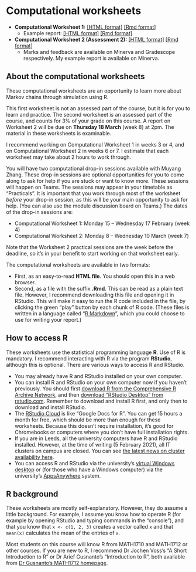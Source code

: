 # Computational worksheets  {.unnumbered #computing}




::: {.mysched}
* **Computational Worksheet 1:** [[HTML format]](computing/C1.html) [[Rmd format]](computing/C1.Rmd)
   * Example report: [[HTML format]](computing/C1-example.html) [[Rmd format]](computing/C1-example.Rmd)
* **Computational Worksheet 2 (Assessment 2):** [[HTML format]](computing/C2.html) [[Rmd format]](computing/C2.Rmd) <!--This worksheet is assessed, and is due on *Thursday 18 March* at 2pm.-->
   * Marks and feedback are available on Minerva and Gradescope respectively. My example report is available on Minerva.
:::


## About the computational worksheets {.unnumbered #C-about}

These computational worksheets are an opportunity to learn more about Markov chains through simulation using R.

This first worksheet is not an assessed part of the course, but it is for you to learn and practice.  The second worksheet *is* an assessed part of the course, and counts for 3% of your grade on this course. A report on Worksheet 2 will be due on **Thursday 18 March** (week 8) at 2pm. The material in these worksheets is examinable.

I recommend working on Computational Worksheet 1 in weeks 3 or 4, and on Computational Worksheet 2 in weeks 6 or 7. I estimate that each worksheet may take about 2 hours to work through.

You will have two computational drop-in sessions available with Muyang Zhang. These drop-in sessions are optional opportunities for you to come along to ask for help if you are stuck or want to know more. These sessions will happen on Teams. The sessions may appear in your timetable as "Practicals". It is important that you work through most of the worksheet *before* your drop-in session, as this will be your main opportunity to ask for help. (You can also use the module discussion board on Teams.) The dates of the drop-in sessions are:

* Computational Worksheet 1: Monday 15 -- Wednesday 17 February (week 4)
* Computational Worksheet 2: Monday 8 -- Wednesday 10 March (week 7)

Note that the Worksheet 2 practical sessions are the week before the deadline, so it's in your benefit to start working on that worksheet early.

The computational worksheets are available in two formats:

* First, as an easy-to-read **HTML file**. You should open this in a web browser.
* Second, as a file with the suffix **.Rmd**. This can be read as a plain text file. However, I recommend downloading this file and opening it in RStudio. This will make it easy to run the R code included in the file, by clicking the green "play" button by each chunk of R code. (These files is written in a language called "[R Markdown](https://www.stat.cmu.edu/~cshalizi/rmarkdown/)", which you could choose to use for writing your report.)





## How to access R  {.unnumbered #R-access}

These worksheets use the statistical programming language **R**. Use of R is mandatory. I recommend interacting with R via the program **RStudio**, although this is optional. There are various ways to access R and RStudio.

* You may already have R and RStudio installed on your own computer.
* You can install R and RStudio on your own computer now if you haven't previously. You should first [download R from the Comprehensive R Archive Network](https://cran.rstudio.com/), and then [download "RStudio Desktop" from rstudio.com](https://rstudio.com/products/rstudio/download/#download). Remember to download and install R first, and only then to download and install RStudio.
* The [RStudio Cloud](https://rstudio.cloud/) is like "Google Docs for R". You can get 15 hours a month for free, which should be more than enough for these worksheets. Because this doesn't require installation, it's good for Chromebooks or computers where you don't have full installation rights.
* If you are in Leeds, all the university computers have R and RStudio installed. However, at the time of writing (5 February 2021), all IT clusters on campus are closed. You can see [the latest news on cluster availability here](https://leeds.service-now.com/it?id=clusters).
* You can access R and RStudio via the university's [virtual Windows desktop](https://it.leeds.ac.uk/it?id=kb_article&sysparm_article=KB0014548) or (for those who have a Windows computer) via the university's [AppsAnywhere](https://it.leeds.ac.uk/it?id=kb_article&sysparm_article=KB0014827) system.



## R background  {.unnumbered #R-background}

These worksheets are mostly self-explanatory. However, they do assume a little background. For example, I assume you know how to operate R (for example by opening RStudio and typing commands in the "console"), and that you know that `x <- c(1, 2, 3)` creates a vector called `x` and that `mean(x)` calculates the mean of the entries of `x`.

Most students on this course will know R from MATH1710 and MATH1712 or other courses. If you are new to R, I recommend Dr Jochen Voss's "A Short Introduction to R" or Dr Arief Gusnanto's "Introduction to R", both available from [Dr Gusnanto's MATH1712 homepage](http://www1.maths.leeds.ac.uk/~arief/MATH1712/index.html).




